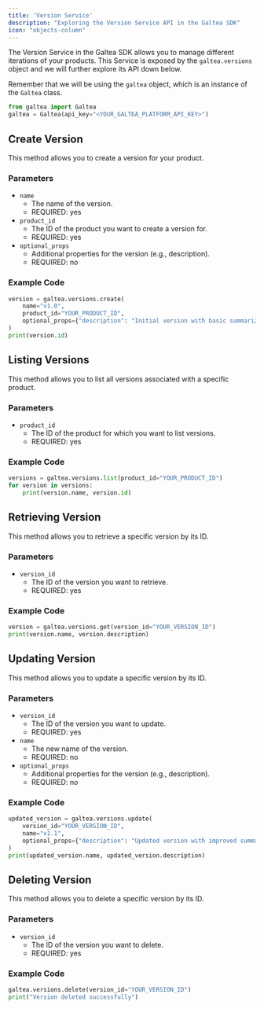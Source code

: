 ```yaml
---
title: 'Version Service'
description: "Exploring the Version Service API in the Galtea SDK"
icon: "objects-column"
---
```


The Version Service in the Galtea SDK allows you to manage different iterations of your products.
This Service is exposed by the `galtea.versions` object and we will further explore its API down below.

Remember that we will be using the `galtea` object, which is an instance of the `Galtea` class.
```python
from galtea import Galtea
galtea = Galtea(api_key="<YOUR_GALTEA_PLATFORM_API_KEY>")
```

## Create Version

This method allows you to create a version for your product.

### Parameters

- `name`
  - The name of the version.
  - REQUIRED: yes
- `product_id`
  - The ID of the product you want to create a version for.
  - REQUIRED: yes
- `optional_props`
  - Additional properties for the version (e.g., description).
  - REQUIRED: no

### Example Code

```python
version = galtea.versions.create(
    name="v1.0",
    product_id="YOUR_PRODUCT_ID",
    optional_props={"description": "Initial version with basic summarization capabilities"}
)
print(version.id)
```

## Listing Versions

This method allows you to list all versions associated with a specific product.

### Parameters

- `product_id`
  - The ID of the product for which you want to list versions.
  - REQUIRED: yes

### Example Code

```python
versions = galtea.versions.list(product_id="YOUR_PRODUCT_ID")
for version in versions:
    print(version.name, version.id)
```

## Retrieving Version

This method allows you to retrieve a specific version by its ID.

### Parameters

- `version_id`
  - The ID of the version you want to retrieve.
  - REQUIRED: yes

### Example Code

```python
version = galtea.versions.get(version_id="YOUR_VERSION_ID")
print(version.name, version.description)
```

## Updating Version

This method allows you to update a specific version by its ID.

### Parameters

- `version_id`
  - The ID of the version you want to update.
  - REQUIRED: yes
- `name`
  - The new name of the version.
  - REQUIRED: no
- `optional_props`
  - Additional properties for the version (e.g., description).
  - REQUIRED: no

### Example Code

```python
updated_version = galtea.versions.update(
    version_id="YOUR_VERSION_ID",
    name="v1.1",
    optional_props={"description": "Updated version with improved summarization"}
)
print(updated_version.name, updated_version.description)
```

## Deleting Version

This method allows you to delete a specific version by its ID.

### Parameters

- `version_id`
  - The ID of the version you want to delete.
  - REQUIRED: yes

### Example Code

```python
galtea.versions.delete(version_id="YOUR_VERSION_ID")
print("Version deleted successfully")
```

